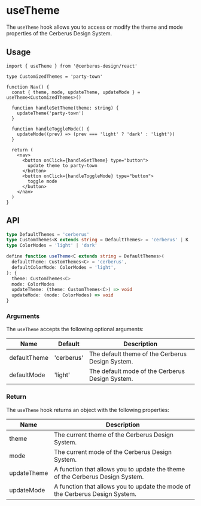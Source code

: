 
# useTheme

The `useTheme` hook allows you to access or modify the theme and mode properties of the Cerberus Design System.

<Admonition
  heading="When to use"
  description="This hook is ideal for when you need a 'one shot' access or modify the theme or mode properties of the Cerberus Design System."
/>

## Usage

```tsx title="nav.tsx" {6}
import { useTheme } from '@cerberus-design/react'

type CustomizedThemes = 'party-town'

function Nav() {
  const { theme, mode, updateTheme, updateMode } = useTheme<CustomizedThemes>()

  function handleSetTheme(theme: string) {
    updateTheme('party-town')
  }

  function handleToggleMode() {
    updateMode((prev) => (prev === 'light' ? 'dark' : 'light'))
  }

  return (
    <nav>
      <button onClick={handleSetTheme} type="button">
        update theme to party-town
      </button>
      <button onClick={handleToggleMode} type="button">
        toggle mode
      </button>
    </nav>
  )
}
```

<Admonition
  heading="When not to use"
  description="When you need to access or modify the theme or mode proprties in multiple components, consider using the `ThemeProvider` family instead."
/>

## API

```ts showLineNumbers=false
type DefaultThemes = 'cerberus'
type CustomThemes<K extends string = DefaultThemes> = 'cerberus' | K
type ColorModes = 'light' | 'dark'

define function useTheme<C extends string = DefaultThemes>(
  defaultTheme: CustomThemes<C> = 'cerberus',
  defaultColorMode: ColorModes = 'light',
): {
  theme: CustomThemes<C>
  mode: ColorModes
  updateTheme: (theme: CustomThemes<C>) => void
  updateMode: (mode: ColorModes) => void
}
```

### Arguments

The `useTheme` accepts the following optional arguments:

| Name         | Default    | Description                                      |
| ------------ | ---------- | ------------------------------------------------ |
| defaultTheme | 'cerberus' | The default theme of the Cerberus Design System. |
| defaultMode  | 'light'    | The default mode of the Cerberus Design System.  |

### Return

The `useTheme` hook returns an object with the following properties:

| Name        | Description                                                                   |
| ----------- | ----------------------------------------------------------------------------- |
| theme       | The current theme of the Cerberus Design System.                              |
| mode        | The current mode of the Cerberus Design System.                               |
| updateTheme | A function that allows you to update the theme of the Cerberus Design System. |
| updateMode  | A function that allows you to update the mode of the Cerberus Design System.  |
